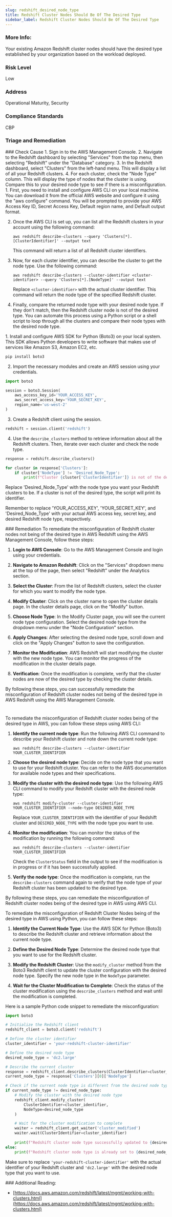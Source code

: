 ```yaml
---
slug: redshift_desired_node_type
title: Redshift Cluster Nodes Should Be Of The Desired Type
sidebar_label: Redshift Cluster Nodes Should Be Of The Desired Type
---
```


### More Info:

Your existing Amazon Redshift cluster nodes should have the desired type established by your organization based on the workload deployed.

### Risk Level

Low

### Address

Operational Maturity, Security

### Compliance Standards

CBP



### Triage and Remediation
<Tabs>

<Tab title='Cause'>
### Check Cause
<AccordionGroup>
<Accordion title='Using Console' defaultOpen='true'>
1. Sign in to the AWS Management Console.
2. Navigate to the Redshift dashboard by selecting "Services" from the top menu, then selecting "Redshift" under the "Database" category.
3. In the Redshift dashboard, select "Clusters" from the left-hand menu. This will display a list of all your Redshift clusters.
4. For each cluster, check the "Node Type" column. This will display the type of nodes that the cluster is using. Compare this to your desired node type to see if there is a misconfiguration.
</Accordion>

<Accordion title='Using CLI'>
1. First, you need to install and configure AWS CLI on your local machine. You can download it from the official AWS website and configure it using the "aws configure" command. You will be prompted to provide your AWS Access Key ID, Secret Access Key, Default region name, and Default output format.

2. Once the AWS CLI is set up, you can list all the Redshift clusters in your account using the following command:

   ```
   aws redshift describe-clusters --query 'Clusters[*].[ClusterIdentifier]' --output text
   ```

   This command will return a list of all Redshift cluster identifiers.

3. Now, for each cluster identifier, you can describe the cluster to get the node type. Use the following command:

   ```
   aws redshift describe-clusters --cluster-identifier <cluster-identifier> --query 'Clusters[*].[NodeType]' --output text
   ```

   Replace `<cluster-identifier>` with the actual cluster identifier. This command will return the node type of the specified Redshift cluster.

4. Finally, compare the returned node type with your desired node type. If they don't match, then the Redshift cluster node is not of the desired type. You can automate this process using a Python script or a shell script to loop through all the clusters and compare their node types with the desired node type.
</Accordion>

<Accordion title='Using Python'>
1. Install and configure AWS SDK for Python (Boto3) on your local system. This SDK allows Python developers to write software that makes use of services like Amazon S3, Amazon EC2, etc.

```python
pip install boto3
```

2. Import the necessary modules and create an AWS session using your credentials.

```python
import boto3

session = boto3.Session(
    aws_access_key_id='YOUR_ACCESS_KEY',
    aws_secret_access_key='YOUR_SECRET_KEY',
    region_name='us-west-2'
)
```

3. Create a Redshift client using the session.

```python
redshift = session.client('redshift')
```

4. Use the `describe_clusters` method to retrieve information about all the Redshift clusters. Then, iterate over each cluster and check the node type.

```python
response = redshift.describe_clusters()

for cluster in response['Clusters']:
    if cluster['NodeType'] != 'Desired_Node_Type':
        print(f"Cluster {cluster['ClusterIdentifier']} is not of the desired type.")
```

Replace 'Desired_Node_Type' with the node type you want your Redshift clusters to be. If a cluster is not of the desired type, the script will print its identifier.

Remember to replace 'YOUR_ACCESS_KEY', 'YOUR_SECRET_KEY', and 'Desired_Node_Type' with your actual AWS access key, secret key, and desired Redshift node type, respectively.
</Accordion>

</AccordionGroup>
</Tab>

<Tab title='Remediation'>
### Remediation

<AccordionGroup>
<Accordion title='Using Console' defaultOpen='true'>
To remediate the misconfiguration of Redshift cluster nodes not being of the desired type in AWS Redshift using the AWS Management Console, follow these steps:

1. **Login to AWS Console**: Go to the AWS Management Console and login using your credentials.

2. **Navigate to Amazon Redshift**: Click on the "Services" dropdown menu at the top of the page, then select "Redshift" under the Analytics section.

3. **Select the Cluster**: From the list of Redshift clusters, select the cluster for which you want to modify the node type.

4. **Modify Cluster**: Click on the cluster name to open the cluster details page. In the cluster details page, click on the "Modify" button.

5. **Choose Node Type**: In the Modify Cluster page, you will see the current node type configuration. Select the desired node type from the dropdown menu under the "Node Configuration" section.

6. **Apply Changes**: After selecting the desired node type, scroll down and click on the "Apply Changes" button to save the configuration.

7. **Monitor the Modification**: AWS Redshift will start modifying the cluster with the new node type. You can monitor the progress of the modification in the cluster details page.

8. **Verification**: Once the modification is complete, verify that the cluster nodes are now of the desired type by checking the cluster details.

By following these steps, you can successfully remediate the misconfiguration of Redshift cluster nodes not being of the desired type in AWS Redshift using the AWS Management Console.

#
</Accordion>

<Accordion title='Using CLI'>
To remediate the misconfiguration of Redshift cluster nodes being of the desired type in AWS, you can follow these steps using AWS CLI:

1. **Identify the current node type**: Run the following AWS CLI command to describe your Redshift cluster and note down the current node type:
   ```
   aws redshift describe-clusters --cluster-identifier YOUR_CLUSTER_IDENTIFIER
   ```

2. **Choose the desired node type**: Decide on the node type that you want to use for your Redshift cluster. You can refer to the AWS documentation for available node types and their specifications.

3. **Modify the cluster with the desired node type**: Use the following AWS CLI command to modify your Redshift cluster with the desired node type:
   ```
   aws redshift modify-cluster --cluster-identifier YOUR_CLUSTER_IDENTIFIER --node-type DESIRED_NODE_TYPE
   ```

   Replace `YOUR_CLUSTER_IDENTIFIER` with the identifier of your Redshift cluster and `DESIRED_NODE_TYPE` with the node type you want to use.

4. **Monitor the modification**: You can monitor the status of the modification by running the following command:
   ```
   aws redshift describe-clusters --cluster-identifier YOUR_CLUSTER_IDENTIFIER
   ```

   Check the `ClusterStatus` field in the output to see if the modification is in progress or if it has been successfully applied.

5. **Verify the node type**: Once the modification is complete, run the `describe-clusters` command again to verify that the node type of your Redshift cluster has been updated to the desired type.

By following these steps, you can remediate the misconfiguration of Redshift cluster nodes being of the desired type in AWS using AWS CLI.
</Accordion>

<Accordion title='Using Python'>
To remediate the misconfiguration of Redshift Cluster Nodes being of the desired type in AWS using Python, you can follow these steps:

1. **Identify the Current Node Type**: Use the AWS SDK for Python (Boto3) to describe the Redshift cluster and retrieve information about the current node type.

2. **Define the Desired Node Type**: Determine the desired node type that you want to use for the Redshift cluster.

3. **Modify the Redshift Cluster**: Use the `modify_cluster` method from the Boto3 Redshift client to update the cluster configuration with the desired node type. Specify the new node type in the `NodeType` parameter.

4. **Wait for the Cluster Modification to Complete**: Check the status of the cluster modification using the `describe_clusters` method and wait until the modification is completed.

Here is a sample Python code snippet to remediate the misconfiguration:

```python
import boto3

# Initialize the Redshift client
redshift_client = boto3.client('redshift')

# Define the cluster identifier
cluster_identifier = 'your-redshift-cluster-identifier'

# Define the desired node type
desired_node_type = 'dc2.large'

# Describe the current cluster
response = redshift_client.describe_clusters(ClusterIdentifier=cluster_identifier)
current_node_type = response['Clusters'][0]['NodeType']

# Check if the current node type is different from the desired node type
if current_node_type != desired_node_type:
    # Modify the cluster with the desired node type
    redshift_client.modify_cluster(
        ClusterIdentifier=cluster_identifier,
        NodeType=desired_node_type
    )

    # Wait for the cluster modification to complete
    waiter = redshift_client.get_waiter('cluster_modified')
    waiter.wait(ClusterIdentifier=cluster_identifier)
    
    print(f"Redshift cluster node type successfully updated to {desired_node_type}")
else:
    print(f"Redshift cluster node type is already set to {desired_node_type}")
```

Make sure to replace `'your-redshift-cluster-identifier'` with the actual identifier of your Redshift cluster and `'dc2.large'` with the desired node type that you want to use.
</Accordion>

</AccordionGroup>
</Tab>
</Tabs>
### Additional Reading:

- [https://docs.aws.amazon.com/redshift/latest/mgmt/working-with-clusters.html](https://docs.aws.amazon.com/redshift/latest/mgmt/working-with-clusters.html) 

